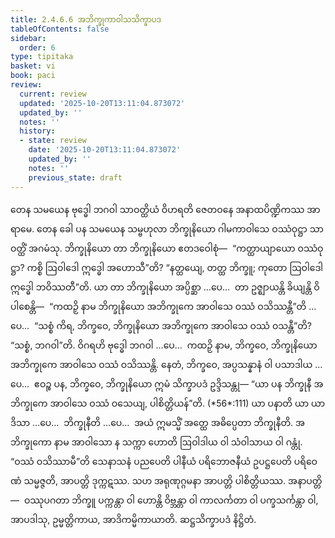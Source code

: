 ```yaml
---
title: 2.4.6.6 အဘိက္ခုကာဝါသသိက္ခာပဒ
tableOfContents: false
sidebar:
  order: 6
type: tipitaka
basket: vi
book: paci
review:
  current: review
  updated: '2025-10-20T13:11:04.873072'
  updated_by: ''
  notes: ''
  history:
  - state: review
    date: '2025-10-20T13:11:04.873072'
    updated_by: ''
    notes: ''
    previous_state: draft
---
```



<DynamicBreadcrumb />


<ReviewStatus review={frontmatter.review} showDetails={true} />

<HypothesisAnnotation frontmatter={frontmatter} />

<Division number="1046" book="paci" e="ch" v="2" p="411">

<Paragraph number="3145" book="paci">
တေန သမယေန ဗုဒ္ဓေါ ဘဂဝါ သာဝတ္ထိယံ ဝိဟရတိ ဇေတဝနေ အနာထပိဏ္ဍိကဿ အာရာမေ. တေန ခေါ ပန သမယေန သမ္ဗဟုလာ ဘိက္ခုနိယော ဂါမကာဝါသေ ဝဿံဝုဋ္ဌာ သာဝတ္ထိံ အဂမံသု. ဘိက္ခုနိယော တာ ဘိက္ခုနိယော ဧတဒဝေါစုံ—  “ကတ္ထာယျာယော ဝဿံဝုဋ္ဌာ? ကစ္စိ ဩဝါဒေါ ဣဒ္ဓေါ အဟောသီ”တိ? “နတ္ထယျေ, တတ္ထ ဘိက္ခူ; ကုတော ဩဝါဒေါ ဣဒ္ဓေါ ဘဝိဿတီ”တိ.
</Paragraph>

<Paragraph number="3146" book="paci">
ယာ တာ ဘိက္ခုနိယော အပ္ပိစ္ဆာ …ပေ…  တာ ဥဇ္ဈာယန္တိ ခိယျန္တိ ဝိပါစေန္တိ—  “ကထဉှိ နာမ ဘိက္ခုနိယော အဘိက္ခုကေ အာဝါသေ ဝဿံ ဝသိဿန္တီ”တိ …ပေ…  “သစ္စံ ကိရ, ဘိက္ခဝေ, ဘိက္ခုနိယော အဘိက္ခုကေ အာဝါသေ ဝဿံ ဝသန္တီ”တိ? “သစ္စံ, ဘဂဝါ”တိ. ဝိဂရဟိ ဗုဒ္ဓေါ ဘဂဝါ …ပေ…  ကထဉှိ နာမ, ဘိက္ခဝေ, ဘိက္ခုနိယော အဘိက္ခုကေ အာဝါသေ ဝဿံ ဝသိဿန္တိ. နေတံ, ဘိက္ခဝေ, အပ္ပသန္နာနံ ဝါ ပသာဒါယ …ပေ…  ဧဝဉ္စ ပန, ဘိက္ခဝေ, ဘိက္ခုနိယော ဣမံ သိက္ခာပဒံ ဥဒ္ဒိသန္တု—
</Paragraph>

</Division>
<Division number="1047" book="paci" e="ch" v="2" p="412">

<Paragraph number="3147" book="paci">
<Emphasis>“ယာ ပန ဘိက္ခုနီ အဘိက္ခုကေ အာဝါသေ ဝဿံ ဝသေယျ, ပါစိတ္တိယန်”</Emphasis>တိ. (*56*:<Emphasis>111</Emphasis>)
</Paragraph>

</Division>
<Division number="1048" book="paci" e="ch" v="2" p="412">

<Paragraph number="3148" book="paci">
<Emphasis>ယာ ပနာ</Emphasis>တိ ယာ ယာဒိသာ …ပေ…  <Emphasis>ဘိက္ခုနီ</Emphasis>တိ …ပေ…  အယံ ဣမသ္မိံ အတ္ထေ အဓိပ္ပေတာ ဘိက္ခုနီတိ.
</Paragraph>

<Paragraph number="3149" book="paci">
<Emphasis>အဘိက္ခုကော</Emphasis> နာမ အာဝါသော န သက္ကာ ဟောတိ ဩဝါဒါယ ဝါ သံဝါသာယ ဝါ ဂန္တုံ. “ဝဿံ ဝသိဿာမီ”တိ သေနာသနံ ပညပေတိ ပါနီယံ ပရိဘောဇနီယံ ဥပဋ္ဌပေတိ ပရိဝေဏံ သမ္မဇ္ဇတိ, အာပတ္တိ ဒုက္ကဋဿ. သဟ အရုဏုဂ္ဂမနာ အာပတ္တိ ပါစိတ္တိယဿ.
</Paragraph>

</Division>
<Division number="1049" book="paci" e="ch" v="2" p="412">

<Paragraph number="3150" book="paci">
အနာပတ္တိ—  ဝဿုပဂတာ ဘိက္ခူ ပက္ကန္တာ ဝါ ဟောန္တိ ဝိဗ္ဘန္တာ ဝါ ကာလင်္ကတာ ဝါ ပက္ခသင်္ကန္တာ ဝါ, အာပဒါသု, ဥမ္မတ္တိကာယ, အာဒိကမ္မိကာယာတိ.

</Paragraph>
</Division>

<Paragraph number="3151" type="center" book="paci">
ဆဋ္ဌသိက္ခာပဒံ နိဋ္ဌိတံ.
</Paragraph>